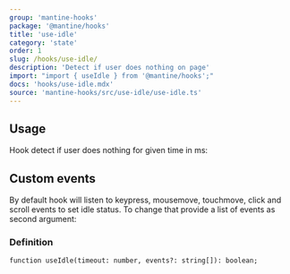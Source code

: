 ```yaml
---
group: 'mantine-hooks'
package: '@mantine/hooks'
title: 'use-idle'
category: 'state'
order: 1
slug: /hooks/use-idle/
description: 'Detect if user does nothing on page'
import: "import { useIdle } from '@mantine/hooks';"
docs: 'hooks/use-idle.mdx'
source: 'mantine-hooks/src/use-idle/use-idle.ts'
---
```



## Usage

Hook detect if user does nothing for given time in ms:

<Demo data={useIdleHook} />

## Custom events

By default hook will listen to keypress, mousemove, touchmove, click and scroll events to set idle status.
To change that provide a list of events as second argument:

<Demo data={useIdleEvents} />

### Definition

```tsx
function useIdle(timeout: number, events?: string[]): boolean;
```
